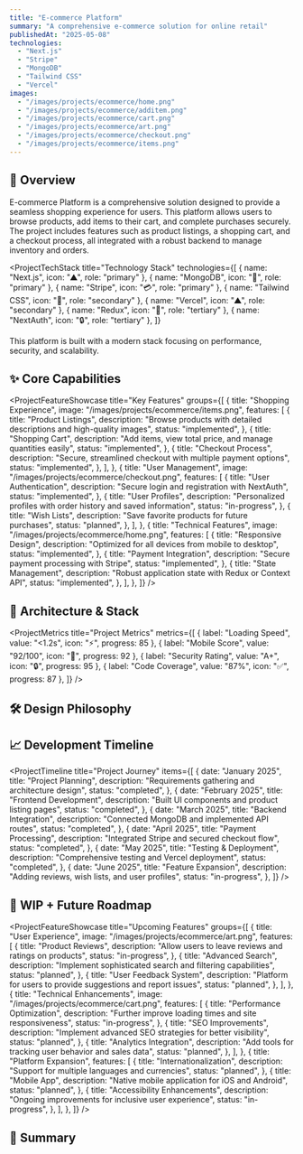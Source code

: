 ```yaml
---
title: "E-commerce Platform"
summary: "A comprehensive e-commerce solution for online retail"
publishedAt: "2025-05-08"
technologies:
  - "Next.js"
  - "Stripe"
  - "MongoDB"
  - "Tailwind CSS"
  - "Vercel"
images:
  - "/images/projects/ecommerce/home.png"
  - "/images/projects/ecommerce/additem.png"
  - "/images/projects/ecommerce/cart.png"
  - "/images/projects/ecommerce/art.png"
  - "/images/projects/ecommerce/checkout.png"
  - "/images/projects/ecommerce/items.png"
---
```


## 🧠 Overview

E-commerce Platform is a comprehensive solution designed to provide a seamless shopping experience for users. This platform allows users to browse products, add items to their cart, and complete purchases securely. The project includes features such as product listings, a shopping cart, and a checkout process, all integrated with a robust backend to manage inventory and orders.

<ProjectTechStack
  title="Technology Stack"
  technologies={[
    { name: "Next.js", icon: "▲", role: "primary" },
    { name: "MongoDB", icon: "🍃", role: "primary" },
    { name: "Stripe", icon: "💳", role: "primary" },
    { name: "Tailwind CSS", icon: "🎨", role: "secondary" },
    { name: "Vercel", icon: "▲", role: "secondary" },
    { name: "Redux", icon: "🔄", role: "tertiary" },
    { name: "NextAuth", icon: "🔒", role: "tertiary" },
  ]}
>
  This platform is built with a modern stack focusing on performance, security,
  and scalability.
</ProjectTechStack>

## ✨ Core Capabilities

<ProjectFeatureShowcase
  title="Key Features"
  groups={[
    {
      title: "Shopping Experience",
      image: "/images/projects/ecommerce/items.png",
      features: [
        {
          title: "Product Listings",
          description:
            "Browse products with detailed descriptions and high-quality images",
          status: "implemented",
        },
        {
          title: "Shopping Cart",
          description:
            "Add items, view total price, and manage quantities easily",
          status: "implemented",
        },
        {
          title: "Checkout Process",
          description:
            "Secure, streamlined checkout with multiple payment options",
          status: "implemented",
        },
      ],
    },
    {
      title: "User Management",
      image: "/images/projects/ecommerce/checkout.png",
      features: [
        {
          title: "User Authentication",
          description: "Secure login and registration with NextAuth",
          status: "implemented",
        },
        {
          title: "User Profiles",
          description:
            "Personalized profiles with order history and saved information",
          status: "in-progress",
        },
        {
          title: "Wish Lists",
          description: "Save favorite products for future purchases",
          status: "planned",
        },
      ],
    },
    {
      title: "Technical Features",
      image: "/images/projects/ecommerce/home.png",
      features: [
        {
          title: "Responsive Design",
          description: "Optimized for all devices from mobile to desktop",
          status: "implemented",
        },
        {
          title: "Payment Integration",
          description: "Secure payment processing with Stripe",
          status: "implemented",
        },
        {
          title: "State Management",
          description: "Robust application state with Redux or Context API",
          status: "implemented",
        },
      ],
    },
  ]}
/>
## 🧱 Architecture & Stack

<ProjectMetrics
  title="Project Metrics"
  metrics={[
    { label: "Loading Speed", value: "<1.2s", icon: "⚡", progress: 85 },
    { label: "Mobile Score", value: "92/100", icon: "📱", progress: 92 },
    { label: "Security Rating", value: "A+", icon: "🔒", progress: 95 },
    { label: "Code Coverage", value: "87%", icon: "✅", progress: 87 },
  ]}
/>
## 🛠️ Design Philosophy

<ProjectChallengeCard
  title="Design Approach"
  challenge="Create an e-commerce platform that's both feature-rich and user-friendly while maintaining excellent performance."
  solution="Implemented a user-centric design process with a focus on accessibility, performance, and security. Used Next.js for server-side rendering and optimized loading times with code splitting and image optimization."
  impact="Achieved excellent user experience metrics with a mobile Lighthouse score of 92/100 and first meaningful paint under 1.2 seconds."
  difficulty="medium"
  domain="UX/Performance"
/>

## 📈 Development Timeline

<ProjectTimeline
  title="Project Journey"
  items={[
    {
      date: "January 2025",
      title: "Project Planning",
      description: "Requirements gathering and architecture design",
      status: "completed",
    },
    {
      date: "February 2025",
      title: "Frontend Development",
      description: "Built UI components and product listing pages",
      status: "completed",
    },
    {
      date: "March 2025",
      title: "Backend Integration",
      description: "Connected MongoDB and implemented API routes",
      status: "completed",
    },
    {
      date: "April 2025",
      title: "Payment Processing",
      description: "Integrated Stripe and secured checkout flow",
      status: "completed",
    },
    {
      date: "May 2025",
      title: "Testing & Deployment",
      description: "Comprehensive testing and Vercel deployment",
      status: "completed",
    },
    {
      date: "June 2025",
      title: "Feature Expansion",
      description: "Adding reviews, wish lists, and user profiles",
      status: "in-progress",
    },
  ]}
/>
## 🚧 WIP + Future Roadmap

<ProjectFeatureShowcase
  title="Upcoming Features"
  groups={[
    {
      title: "User Experience",
      image: "/images/projects/ecommerce/art.png",
      features: [
        {
          title: "Product Reviews",
          description: "Allow users to leave reviews and ratings on products",
          status: "in-progress",
        },
        {
          title: "Advanced Search",
          description:
            "Implement sophisticated search and filtering capabilities",
          status: "planned",
        },
        {
          title: "User Feedback System",
          description:
            "Platform for users to provide suggestions and report issues",
          status: "planned",
        },
      ],
    },
    {
      title: "Technical Enhancements",
      image: "/images/projects/ecommerce/cart.png",
      features: [
        {
          title: "Performance Optimization",
          description: "Further improve loading times and site responsiveness",
          status: "in-progress",
        },
        {
          title: "SEO Improvements",
          description:
            "Implement advanced SEO strategies for better visibility",
          status: "planned",
        },
        {
          title: "Analytics Integration",
          description: "Add tools for tracking user behavior and sales data",
          status: "planned",
        },
      ],
    },
    {
      title: "Platform Expansion",
      features: [
        {
          title: "Internationalization",
          description: "Support for multiple languages and currencies",
          status: "planned",
        },
        {
          title: "Mobile App",
          description: "Native mobile application for iOS and Android",
          status: "planned",
        },
        {
          title: "Accessibility Enhancements",
          description: "Ongoing improvements for inclusive user experience",
          status: "in-progress",
        },
      ],
    },
  ]}
/>
## 🔗 Summary

<ProjectChallengeCard
  title="Project Impact"
  challenge="Build a robust, scalable e-commerce solution that meets modern user expectations while ensuring security and performance."
  solution="Leveraged Next.js, MongoDB, and Stripe to create a full-featured platform with responsive design, secure authentication, and optimized performance."
  impact="Delivered a production-ready e-commerce solution with excellent performance metrics and a comprehensive feature set ready for real-world use."
  domain="E-commerce"
/>
<ComponentShowcase title="Related Projects">
  <ProjectCard title="Portfolio Next.js" slug="portfolio-nextjs" />
  <ProjectCard title="Tree Me" slug="tree-me" />
</ComponentShowcase>
